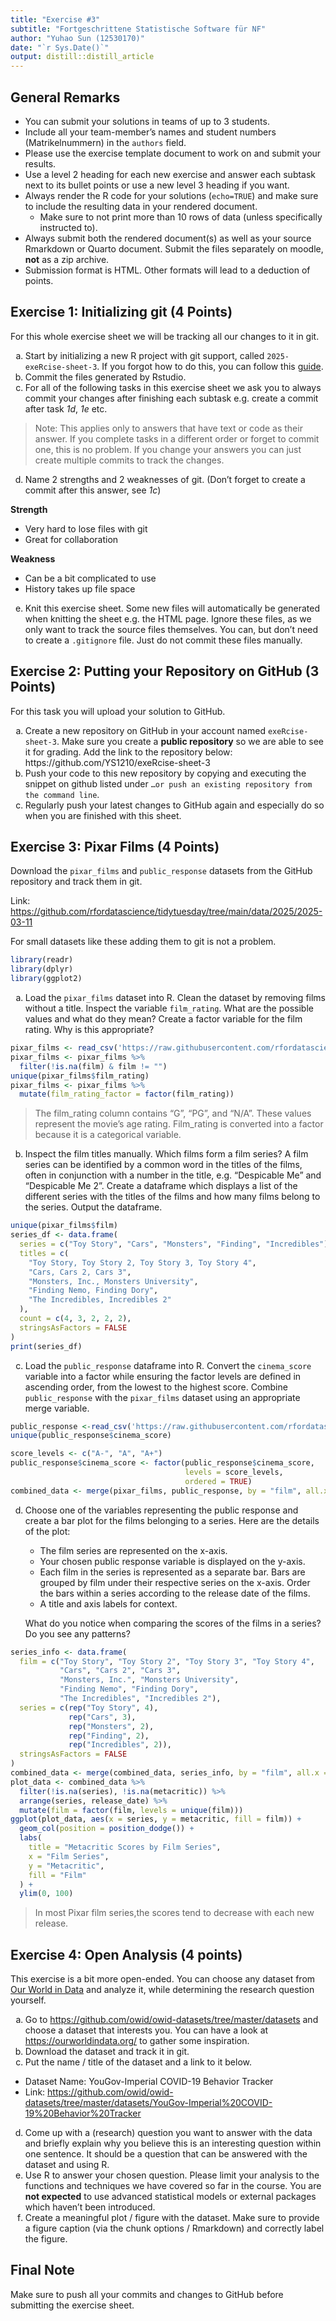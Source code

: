 ```yaml
---
title: "Exercise #3"
subtitle: "Fortgeschrittene Statistische Software für NF"
author: "Yuhao Sun (12530170)"
date: "`r Sys.Date()`"
output: distill::distill_article
---
```


## General Remarks

-   You can submit your solutions in teams of up to 3 students.
-   Include all your team-member's names and student numbers
    (Matrikelnummern) in the `authors` field.
-   Please use the exercise template document to work on and submit your
    results.
-   Use a level 2 heading for each new exercise and answer each subtask
    next to its bullet points or use a new level 3 heading if you want.
-   Always render the R code for your solutions (`echo=TRUE`) and make
    sure to include the resulting data in your rendered document.
    -   Make sure to not print more than 10 rows of data (unless
        specifically instructed to).
-   Always submit both the rendered document(s) as well as your source
    Rmarkdown or Quarto document. Submit the files separately on moodle,
    **not** as a zip archive.
-   Submission format is HTML. Other formats will lead to a deduction of
    points.

## Exercise 1: Initializing git (4 Points)

For this whole exercise sheet we will be tracking all our changes to it
in git.

a)  Start by initializing a new R project with git support, called
    `2025-exeRcise-sheet-3`. If you forgot how to do this, you can
    follow this
    [guide](https://malikaihle.github.io/Introduction-RStudio-Git-GitHub/rstudio_project.html).
b)  Commit the files generated by Rstudio.
c)  For all of the following tasks in this exercise sheet we ask you to
    always commit your changes after finishing each subtask e.g. create
    a commit after task *1d*, *1e* etc.

> Note: This applies only to answers that have text or code as their
> answer. If you complete tasks in a different order or forget to commit
> one, this is no problem. If you change your answers you can just
> create multiple commits to track the changes.

d)  Name 2 strengths and 2 weaknesses of git. (Don't forget to create a
    commit after this answer, see *1c*)
    
**Strength** 

- Very hard to lose files with git
- Great for collaboration

**Weakness** 

- Can be a bit complicated to use
- History takes up file space 

e)  Knit this exercise sheet. Some new files will automatically be
    generated when knitting the sheet e.g. the HTML page. Ignore these
    files, as we only want to track the source files themselves. You
    can, but don't need to create a `.gitignore` file. Just do not
    commit these files manually.

## Exercise 2: Putting your Repository on GitHub (3 Points)

For this task you will upload your solution to GitHub.

a)  Create a new repository on GitHub in your account named
    `exeRcise-sheet-3`. Make sure you create a **public repository** so
    we are able to see it for grading. Add the link to the repository
    below:
    https://github.com/YS1210/exeRcise-sheet-3
b)  Push your code to this new repository by copying and executing the
    snippet on github listed under
    `…or push an existing repository from the command line`.
c)  Regularly push your latest changes to GitHub again and especially do
    so when you are finished with this sheet.

## Exercise 3: Pixar Films (4 Points)

Download the `pixar_films` and `public_response` datasets from the
GitHub repository and track them in git.

Link:
<https://github.com/rfordatascience/tidytuesday/tree/main/data/2025/2025-03-11>

For small datasets like these adding them to git is not a problem.

```r
library(readr)
library(dplyr)
library(ggplot2)
```

a)  Load the `pixar_films` dataset into R. Clean the dataset by removing
    films without a title. Inspect the variable `film_rating`. What are
    the possible values and what do they mean? Create a factor variable
    for the film rating. Why is this appropriate?
```r
pixar_films <- read_csv('https://raw.githubusercontent.com/rfordatascience/tidytuesday/main/data/2025/2025-03-11/pixar_films.csv')
pixar_films <- pixar_films %>% 
  filter(!is.na(film) & film != "")
unique(pixar_films$film_rating)
pixar_films <- pixar_films %>%
  mutate(film_rating_factor = factor(film_rating))
```
<!-- -->
>The film_rating column contains "G", "PG", and "N/A".
>These values represent the movie's age rating.
>Film_rating is converted into a factor because it is a categorical variable.

b)  Inspect the film titles manually. Which films form a film series? A
    film series can be identified by a common word in the titles of the
    films, often in conjunction with a number in the title,
    e.g. "Despicable Me" and "Despicable Me 2". Create a dataframe which
    displays a list of the different series with the titles of the films
    and how many films belong to the series. Output the dataframe.

```r
unique(pixar_films$film)
series_df <- data.frame(
  series = c("Toy Story", "Cars", "Monsters", "Finding", "Incredibles"),
  titles = c(
    "Toy Story, Toy Story 2, Toy Story 3, Toy Story 4",
    "Cars, Cars 2, Cars 3",
    "Monsters, Inc., Monsters University",
    "Finding Nemo, Finding Dory",
    "The Incredibles, Incredibles 2"
  ),
  count = c(4, 3, 2, 2, 2),
  stringsAsFactors = FALSE
)
print(series_df)
```

c)  Load the `public_response` dataframe into R. Convert the
    `cinema_score` variable into a factor while ensuring the factor
    levels are defined in ascending order, from the lowest to the
    highest score. Combine `public_response` with the `pixar_films`
    dataset using an appropriate merge variable.

```r
public_response <-read_csv('https://raw.githubusercontent.com/rfordatascience/tidytuesday/main/data/2025/2025-03-11/public_response.csv')
unique(public_response$cinema_score)
```

```r
score_levels <- c("A-", "A", "A+")
public_response$cinema_score <- factor(public_response$cinema_score,
                                       levels = score_levels,
                                       ordered = TRUE)
combined_data <- merge(pixar_films, public_response, by = "film", all.x = TRUE)
```

d)  Choose one of the variables representing the public response and
    create a bar plot for the films belonging to a series. Here are the
    details of the plot:

    -   The film series are represented on the x-axis.
    -   Your chosen public response variable is displayed on the y-axis.
    -   Each film in the series is represented as a separate bar. Bars
        are grouped by film under their respective series on the x-axis.
        Order the bars within a series according to the release date of
        the films.
    -   A title and axis labels for context.

    What do you notice when comparing the scores of the films in a
    series? Do you see any patterns?
    
    
```r
series_info <- data.frame(
  film = c("Toy Story", "Toy Story 2", "Toy Story 3", "Toy Story 4",
           "Cars", "Cars 2", "Cars 3",
           "Monsters, Inc.", "Monsters University",
           "Finding Nemo", "Finding Dory",
           "The Incredibles", "Incredibles 2"),
  series = c(rep("Toy Story", 4),
             rep("Cars", 3),
             rep("Monsters", 2),
             rep("Finding", 2),
             rep("Incredibles", 2)),
  stringsAsFactors = FALSE
)
combined_data <- merge(combined_data, series_info, by = "film", all.x = TRUE)
plot_data <- combined_data %>%
  filter(!is.na(series), !is.na(metacritic)) %>%
  arrange(series, release_date) %>%
  mutate(film = factor(film, levels = unique(film)))
ggplot(plot_data, aes(x = series, y = metacritic, fill = film)) +
  geom_col(position = position_dodge()) +
  labs(
    title = "Metacritic Scores by Film Series",
    x = "Film Series",
    y = "Metacritic",
    fill = "Film"
  ) +
  ylim(0, 100)
```

> In most Pixar film series,the scores tend to decrease with each new release.  

## Exercise 4: Open Analysis (4 points)

This exercise is a bit more open-ended. You can choose any dataset from
[Our World in Data](https://ourworldindata.org/) and analyze it, while
determining the research question yourself.

a)  Go to <https://github.com/owid/owid-datasets/tree/master/datasets>
    and choose a dataset that interests you. You can have a look at
    <https://ourworldindata.org/> to gather some inspiration.
b)  Download the dataset and track it in git.
c)  Put the name / title of the dataset and a link to it below.

-   Dataset Name: YouGov-Imperial COVID-19 Behavior Tracker
-   Link:  <https://github.com/owid/owid-datasets/tree/master/datasets/YouGov-Imperial%20COVID-19%20Behavior%20Tracker>

d)  Come up with a (research) question you want to answer with the data
    and briefly explain why you believe this is an interesting question
    within one sentence. It should be a question that can be answered
    with the dataset and using R.
e)  Use R to answer your chosen question. Please limit your analysis to
    the functions and techniques we have covered so far in the course.
    You are **not expected** to use advanced statistical models or
    external packages which haven't been introduced.
f)  Create a meaningful plot / figure with the dataset. Make sure to
    provide a figure caption (via the chunk options / Rmarkdown) and
    correctly label the figure.

## Final Note

Make sure to push all your commits and changes to GitHub before
submitting the exercise sheet.
